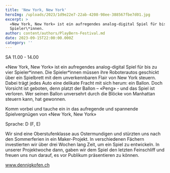 ```yaml
---
title: 'New York, New York'
heroImg: /uploads/2023/1d9e22e7-22ab-4208-98ee-388567fbe7d01.jpg
excerpt: >
  «New York, New York» ist ein aufregendes analog-digital Spiel für bis zu vier
  Spieler\*innen.
author: content/authors/PlayBern-Festival.md
date: 2023-09-15T22:00:00.000Z
category: ''
---
```


SA 11.00 - 14.00 

«New York, New York» ist ein aufregendes analog-digital Spiel für bis zu vier Spieler\*innen. Die Spieler\*innen müssen ihre Roboterautos geschickt über ein Spielbrett mit dem unverkennbaren Flair von New York steuern. Dabei trägt jedes Auto eine delikate Fracht mit sich herum: ein Ballon. Doch Vorsicht ist geboten, denn platzt der Ballon – «Peng» - und das Spiel ist verloren. Wer seinen Ballon unversehrt durch die Blöcke von Manhattan steuern kann, hat gewonnen.

Komm vorbei und tauche ein in das aufregende und spannende Spielvergnügen von «New York, New York»

Sprache: D (F, E)

Wir sind eine Oberstufenklasse aus Ostermundigen und stürzten uns nach den Sommerferien in ein Maker-Projekt. In verschiedenen Fächern investierten wir über drei Wochen lang Zeit, um ein Spiel zu entwickeln. In unserer Projektwoche dann, gaben wir dem Spiel den letzten Feinschliff und freuen uns nun darauf, es vor Publikum präsentieren zu können.

www.dennigkofen.ch
